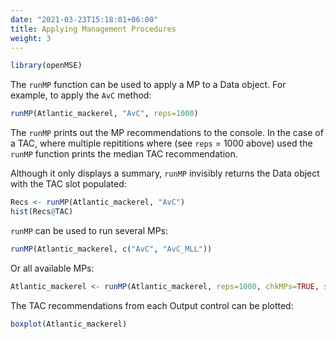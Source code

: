 ```yaml
---
date: "2021-03-23T15:18:01+06:00"
title: Applying Management Procedures
weight: 3
---
```

 
```r
library(openMSE)
```

The `runMP` function can be used to apply a MP to a Data object. For example, to apply the `AvC` method:
```r
runMP(Atlantic_mackerel, "AvC", reps=1000)
```

The `runMP` prints out the MP recommendations to the console. In the case of a TAC, where multiple repititions where (see `reps` = 1000 above) used the `runMP` function prints the median TAC recommendation.

Although it only displays a summary, `runMP` invisibly returns the Data object with the TAC slot populated:

```r
Recs <- runMP(Atlantic_mackerel, "AvC")
hist(Recs@TAC)
```

`runMP` can be used to run several MPs:
```r
runMP(Atlantic_mackerel, c("AvC", "AvC_MLL"))
```

Or all available MPs:
```r
Atlantic_mackerel <- runMP(Atlantic_mackerel, reps=1000, chkMPs=TRUE, silent=TRUE)
```

The TAC recommendations from each Output control can be plotted:

```r
boxplot(Atlantic_mackerel)
```



